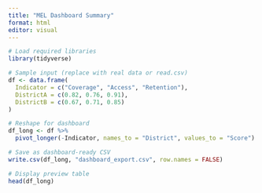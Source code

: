 ```yaml
---
title: "MEL Dashboard Summary"
format: html
editor: visual
---
```


```r
# Load required libraries
library(tidyverse)

# Sample input (replace with real data or read.csv)
df <- data.frame(
  Indicator = c("Coverage", "Access", "Retention"),
  DistrictA = c(0.82, 0.76, 0.91),
  DistrictB = c(0.67, 0.71, 0.85)
)

# Reshape for dashboard
df_long <- df %>%
  pivot_longer(-Indicator, names_to = "District", values_to = "Score")

# Save as dashboard-ready CSV
write.csv(df_long, "dashboard_export.csv", row.names = FALSE)

# Display preview table
head(df_long)
```
